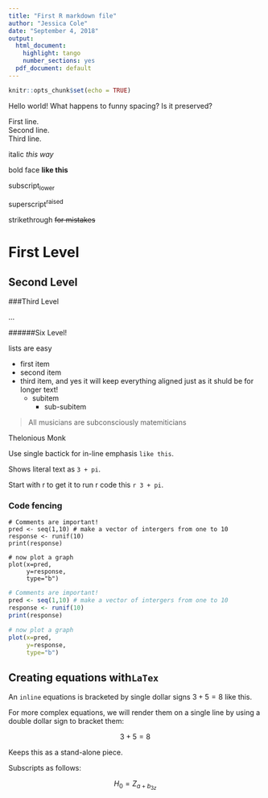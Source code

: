```yaml
---
title: "First R markdown file"
author: "Jessica Cole"
date: "September 4, 2018"
output:
  html_document: 
    highlight: tango
    number_sections: yes
  pdf_document: default
---
```


```r
knitr::opts_chunk$set(echo = TRUE)
```

Hello world!   What happens to funny spacing?        Is it preserved?

First line.   
Second line.   
Third line.    

italic *this way*

bold face **like this**

subscript~lower~

superscript^raised^

strikethrough ~~for mistakes~~

# First Level

## Second Level

###Third Level

...

######Six Level!


lists are easy

- first item
- second item
- third item, and yes it will keep everything aligned just as it shuld be for longer text!
    - subitem
        - sub-subitem
        
>All musicians are subconsciously matemiticians

Thelonious Monk

Use single bactick for in-line emphasis `  like this`.

Shows literal text as `3 + pi`.

Start with r to get it to run r code this `r 3 + pi`. 


### Code fencing

```
# Comments are important!
pred <- seq(1,10) # make a vector of intergers from one to 10
response <- runif(10)
print(response)

# now plot a graph
plot(x=pred,
     y=response,
     type="b")
```

```r
# Comments are important!
pred <- seq(1,10) # make a vector of intergers from one to 10
response <- runif(10)
print(response)

# now plot a graph
plot(x=pred,
     y=response,
     type="b")
```
     

## Creating equations with`LaTex`

An `inline` equations is bracketed by single dollar signs $3 + 5 = 8$ like this.

For more complex equations, we will render them on a single line by using a double dollar sign to bracket them:

$$3 + 5 = 8$$

Keeps this as a stand-alone piece.

Subscripts as follows:

$$H_0 = Z_{a + b_{3z}}$$